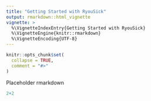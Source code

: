 ```yaml
---
title: "Getting Started with RyouSick"
output: rmarkdown::html_vignette
vignette: >
  %\VignetteIndexEntry{Getting Started with RyouSick}
  %\VignetteEngine{knitr::rmarkdown}
  %\VignetteEncoding{UTF-8}
---
```


```r
knitr::opts_chunk$set(
  collapse = TRUE,
  comment = "#>"
)
```

Placeholder rmarkdown
```r
2+2
```

